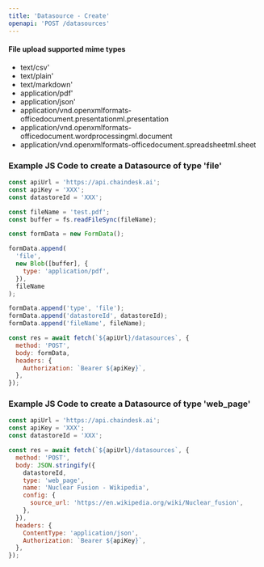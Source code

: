 ```yaml
---
title: 'Datasource - Create'
openapi: 'POST /datasources'
---
```


#### File upload supported mime types

- text/csv'
- text/plain'
- text/markdown'
- application/pdf'
- application/json'
- application/vnd.openxmlformats-officedocument.presentationml.presentation
- application/vnd.openxmlformats-officedocument.wordprocessingml.document
- application/vnd.openxmlformats-officedocument.spreadsheetml.sheet

### Example JS Code to create a Datasource of type 'file'

```js
const apiUrl = 'https://api.chaindesk.ai';
const apiKey = 'XXX';
const datastoreId = 'XXX';

const fileName = 'test.pdf';
const buffer = fs.readFileSync(fileName);

const formData = new FormData();

formData.append(
  'file',
  new Blob([buffer], {
    type: 'application/pdf',
  }),
  fileName
);

formData.append('type', 'file');
formData.append('datastoreId', datastoreId);
formData.append('fileName', fileName);

const res = await fetch(`${apiUrl}/datasources`, {
  method: 'POST',
  body: formData,
  headers: {
    Authorization: `Bearer ${apiKey}`,
  },
});
```

### Example JS Code to create a Datasource of type 'web_page'

```js
const apiUrl = 'https://api.chaindesk.ai';
const apiKey = 'XXX';
const datastoreId = 'XXX';

const res = await fetch(`${apiUrl}/datasources`, {
  method: 'POST',
  body: JSON.stringify({
    datastoreId,
    type: 'web_page',
    name: 'Nuclear Fusion - Wikipedia',
    config: {
      source_url: 'https://en.wikipedia.org/wiki/Nuclear_fusion',
    },
  }),
  headers: {
    ContentType: 'application/json',
    Authorization: `Bearer ${apiKey}`,
  },
});
```

